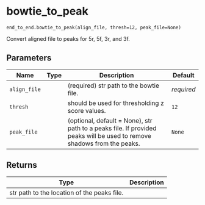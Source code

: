 # bowtie_to_peak { #rendseq.end_to_end.bowtie_to_peak }

`end_to_end.bowtie_to_peak(align_file, thresh=12, peak_file=None)`

Convert aligned file to peaks for 5r, 5f, 3r, and 3f.

## Parameters

| Name         | Type   | Description                                                                                                            | Default    |
|--------------|--------|------------------------------------------------------------------------------------------------------------------------|------------|
| `align_file` |        | (required) str path to the bowtie file.                                                                                | _required_ |
| `thresh`     |        | should be used for thresholding z score values.                                                                        | `12`       |
| `peak_file`  |        | (optional, default = None), str path to a peaks file. If provided peaks will be used to remove shadows from the peaks. | `None`     |

## Returns

| Type                                        | Description   |
|---------------------------------------------|---------------|
| str path to the location of the peaks file. |               |